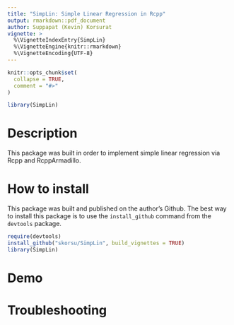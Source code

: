 ```yaml
---
title: "SimpLin: Simple Linear Regression in Rcpp"
output: rmarkdown::pdf_document
author: Suppapat (Kevin) Korsurat
vignette: >
  %\VignetteIndexEntry{SimpLin}
  %\VignetteEngine{knitr::rmarkdown}
  %\VignetteEncoding{UTF-8}
---
```


```r
knitr::opts_chunk$set(
  collapse = TRUE,
  comment = "#>"
)
```

```r
library(SimpLin)
```

# Description

This package was built in order to implement simple linear regression via Rcpp and RcppArmadillo.

# How to install

This package was built and published on the author's Github. The best way to install this package is to use the `install_github` command from the `devtools` package.

```r
require(devtools)
install_github("skorsu/SimpLin", build_vignettes = TRUE)
library(SimpLin)
```


# Demo

# Troubleshooting

